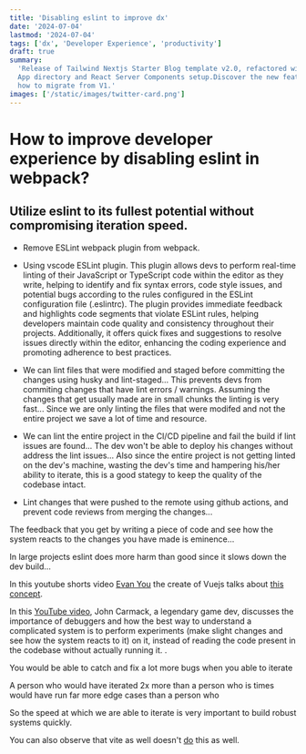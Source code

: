 ```yaml
---
title: 'Disabling eslint to improve dx'
date: '2024-07-04'
lastmod: '2024-07-04'
tags: ['dx', 'Developer Experience', 'productivity']
draft: true
summary:
  'Release of Tailwind Nextjs Starter Blog template v2.0, refactored with Nextjs
  App directory and React Server Components setup.Discover the new features and
  how to migrate from V1.'
images: ['/static/images/twitter-card.png']
---
```


# How to improve developer experience by disabling eslint in webpack?

## Utilize eslint to its fullest potential without compromising iteration speed.

- Remove ESLint webpack plugin from webpack.

- Using vscode ESLint plugin. This plugin allows devs to perform real-time
  linting of their JavaScript or TypeScript code within the editor as they
  write, helping to identify and fix syntax errors, code style issues, and
  potential bugs according to the rules configured in the ESLint configuration
  file (.eslintrc). The plugin provides immediate feedback and highlights code
  segments that violate ESLint rules, helping developers maintain code quality
  and consistency throughout their projects. Additionally, it offers quick fixes
  and suggestions to resolve issues directly within the editor, enhancing the
  coding experience and promoting adherence to best practices.

- We can lint files that were modified and staged before committing the changes
  using husky and lint-staged... This prevents devs from commiting changes that
  have lint errors / warnings. Assuming the changes that get usually made are in
  small chunks the linting is very fast... Since we are only linting the files
  that were modifed and not the entire project we save a lot of time and
  resource.

- We can lint the entire project in the CI/CD pipeline and fail the build if
  lint issues are found... The dev won't be able to deploy his changes without
  address the lint issues... Also since the entire project is not getting linted
  on the dev's machine, wasting the dev's time and hampering his/her ability to
  iterate, this is a good stategy to keep the quality of the codebase intact.

- Lint changes that were pushed to the remote using github actions, and prevent
  code reviews from merging the changes...

The feedback that you get by writing a piece of code and see how the system
reacts to the changes you have made is eminence...

In large projects eslint does more harm than good since it slows down the dev
build...

In this youtube shorts video [Evan You](https://evanyou.me/) the create of Vuejs
talks about [this concept](https://www.youtube.com/shorts/0jdfB1xWaMo).

In this [YouTube video](https://youtu.be/tzr7hrxcwkw?t=90), John Carmack, a
legendary game dev, discusses the importance of debuggers and how the best way
to understand a complicated system is to perform experiments (make slight
changes and see how the system reacts to it) on it, instead of reading the code
present in the codebase without actually running it. .

You would be able to catch and fix a lot more bugs when you able to iterate

A person who would have iterated 2x more than a person who is times would have
run far more edge cases than a person who

So the speed at which we are able to iterate is very important to build robust
systems quickly.

You can also observe that vite as well doesn't
[do](https://vitejs.dev/guide/features.html#transpile-only) this as well.
